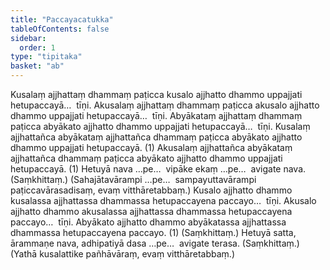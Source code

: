 ```yaml
---
title: "Paccayacatukka"
tableOfContents: false
sidebar:
  order: 1
type: "tipitaka"
basket: "ab"
---
```



<DynamicBreadcrumb />

<Division number="78">

<Paragraph number="260">
Kusalaṃ ajjhattaṃ dhammaṃ paṭicca kusalo ajjhatto dhammo uppajjati hetupaccayā…  tīṇi.
</Paragraph>

<Paragraph number="261">
Akusalaṃ ajjhattaṃ dhammaṃ paṭicca akusalo ajjhatto dhammo uppajjati hetupaccayā…  tīṇi.
</Paragraph>

<Paragraph number="262">
Abyākataṃ ajjhattaṃ dhammaṃ paṭicca abyākato ajjhatto dhammo uppajjati hetupaccayā…  tīṇi.
</Paragraph>

<Paragraph number="263">
Kusalaṃ ajjhattañca abyākataṃ ajjhattañca dhammaṃ paṭicca abyākato ajjhatto dhammo uppajjati hetupaccayā. (1)
</Paragraph>

<Paragraph number="264">
Akusalaṃ ajjhattañca abyākataṃ ajjhattañca dhammaṃ paṭicca abyākato ajjhatto dhammo uppajjati hetupaccayā. (1)
</Paragraph>

<Paragraph number="265">
Hetuyā nava …pe…  vipāke ekaṃ …pe…  avigate nava. (Saṃkhittaṃ.)
</Paragraph>

<Paragraph number="266">
(Sahajātavārampi …pe…  sampayuttavārampi paṭiccavārasadisaṃ, evaṃ vitthāretabbaṃ.)
</Paragraph>

</Division>
<Division number="79">

<Paragraph number="267">
Kusalo ajjhatto dhammo kusalassa ajjhattassa dhammassa hetupaccayena paccayo…  tīṇi.
</Paragraph>

<Paragraph number="268">
Akusalo ajjhatto dhammo akusalassa ajjhattassa dhammassa hetupaccayena paccayo…  tīṇi.
</Paragraph>

<Paragraph number="269">
Abyākato ajjhatto dhammo abyākatassa ajjhattassa dhammassa hetupaccayena paccayo. (1) (Saṃkhittaṃ.)
</Paragraph>

<Paragraph number="270">
Hetuyā satta, ārammaṇe nava, adhipatiyā dasa …pe…  avigate terasa. (Saṃkhittaṃ.)
</Paragraph>

<Paragraph number="271">
(Yathā kusalattike pañhāvāraṃ, evaṃ vitthāretabbaṃ.)
</Paragraph>
</Division>
